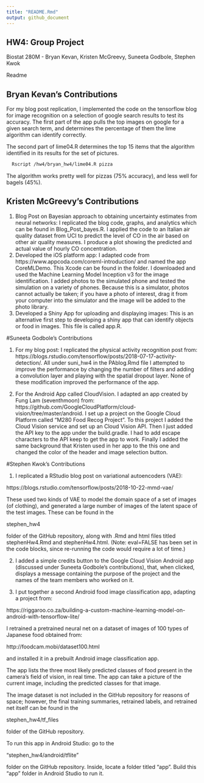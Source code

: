 ```yaml
---
title: "README.Rmd"
output: github_document
---
```


## HW4: Group Project
Biostat 280M - Bryan Kevan, Kristen McGreevy, Suneeta Godbole, Stephen Kwok

Readme

## Bryan Kevan's Contributions

For my blog post replication, I implemented the code on the tensorflow blog for image recognition on a selection of google search results to test its accuracy. The first part of the app pulls the top images on google for a given search term, and determines the percentage of them the lime algorithm can identify correctly. 

The second part of lime04.R determines the top 15 items that the algorithm identified in its results for the set of pictures. 

```bash
  Rscript /hw4/bryan_hw4/lime04.R pizza
```


The algorithm works pretty well for pizzas (75% accuracy), and less well for bagels (45%).

## Kristen McGreevy's Contributions

1. Blog Post on  Bayesian approach to obtaining uncertainty estimates from neural networks:
I replicated the blog code, graphs, and analytics which can be found in Blog_Post_bayes.R. I applied the code to an Italian air quality dataset from UCI to predict the level of CO in the air based  on other air quality measures. I produce a plot showing the predicted and actual value of hourly CO concentration. 
2. Developed the iOS platform app:
I adapted code from https://www.appcoda.com/coreml-introduction/ and named the app CoreMLDemo. This Xcode can be found in the folder. I downloaded and used the Machine Learning Model Inception v3 for the image identification. I added photos to the simulated phone and tested the simulation on a variety of phones. Because this is a simulator, photos cannot actually be taken; if you have a photo of interest, drag it from your computer into the simulator and the image will be added to the photo library. 
3. Developed a Shiny App for uploading and displaying images:
This is an alternative first step to developing a shiny app that can identify objects or food in images. This file is called app.R. 


#Suneeta Godbole's Contributions

1.  For my blog post: I replicated the physical activity recognition post from: https://blogs.rstudio.com/tensorflow/posts/2018-07-17-activity-detection/. 
All under suni_hw4 in the PAblog.Rmd file
I attempted to improve the performance by changing the number of filters and adding a convolution layer and  playing with the spatial dropout layer. None of these modification improved the performance of the app. 


2.  For the Android App called CloudVision. I adapted an app created by Fung Lam (seventhmoon) from: https://github.com/GoogleCloudPlatform/cloud-vision/tree/master/android. 
I set up a project on the Google Cloud Platform called "M280 Food Recog Project". To this project I added the Cloud Vision service and set up an Cloud Vision API. Then I just added the API key to the app under the build.gradle. I had to add escape characters to the API keep to get the app to work. 
Finally I added the same background that Kristen used in her app to the this one and changed the color of the header and image selection button. 


#Stephen Kwok's Contributions

1. I replicated a RStudio blog post on variational autoencoders (VAE):

https://blogs.rstudio.com/tensorflow/posts/2018-10-22-mmd-vae/

These used two kinds of VAE to model the domain space of a set of images (of clothing), and generated a large number of images of the latent space of the test images. These can be found in the 

stephen_hw4

folder of the GitHub repository, along with .Rmd and html files titled stephenHw4.Rmd and stephenHw4.html. (Note: eval=FALSE has been set in the code blocks, since re-running the code would require a lot of time.)

2. I added a simple credits button to the Google Cloud Vision Android app (discussed under Suneeta Godbole's contributions),  that, when clicked, displays a message containing the purpose of the project and the names of the team members who worked on it.

3. I put together a second Android food image classification app, adapting a project from:

https://riggaroo.co.za/building-a-custom-machine-learning-model-on-android-with-tensorflow-lite/

I retrained a pretrained neural net on a dataset of images of 100 types of Japanese food obtained from:

http://foodcam.mobi/dataset100.html

and installed it in a prebuilt Android image classification app.

The app lists the three most likely predicted classes of food present in the camera's field of vision, in real time. The app can take a picture of the current image, including the predicted classes for that image.

The image dataset is not included in the GitHub repository for reasons of space; however, the final training summaries, retrained labels, and retrained net itself can be found in the 

stephen_hw4/tf_files 

folder of the GitHub repository.

To run this app in Android Studio: go to the 

"stephen_hw4/android/tflite" 

folder on the GitHub repository. Inside, locate a folder titled "app". Build this "app" folder in Android Studio to run it.

